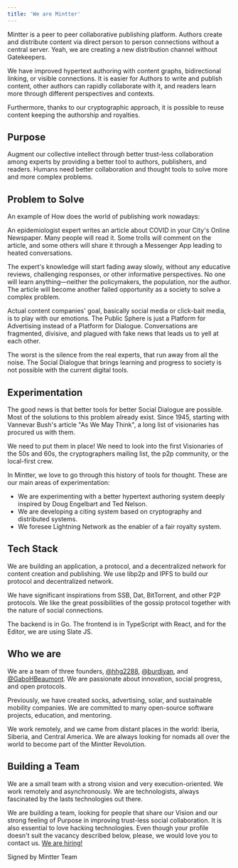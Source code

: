 ```yaml
---
title: 'We are Mintter'
---
```

Mintter is a peer to peer collaborative publishing platform. Authors create and distribute content via direct person to person connections without a central server. Yeah, we are creating a new distribution channel without Gatekeepers.

We have improved hypertext authoring with content graphs, bidirectional linking, or visible connections. It is easier for Authors to write and publish content, other authors can rapidly collaborate with it, and readers learn more through different perspectives and contexts.

Furthermore, thanks to our cryptographic approach, it is possible to reuse content keeping the authorship and royalties.

## Purpose

Augment our collective intellect through better trust-less collaboration among experts by providing a better tool to authors, publishers, and readers. Humans need better collaboration and thought tools to solve more and more complex problems.

## Problem to Solve

An example of How does the world of publishing work nowadays:

An epidemiologist expert writes an article about COVID in your City's Online Newspaper. Many people will read it. Some trolls will comment on the article, and some others will share it through a Messenger App leading to heated conversations.

The expert's knowledge will start fading away slowly, without any educative reviews, challenging responses, or other informative perspectives. No one will learn anything—neither the policymakers, the population, nor the author. The article will become another failed opportunity as a society to solve a complex problem.

Actual content companies' goal, basically social media or click-bait media, is to play with our emotions. The Public Sphere is just a Platform for Advertising instead of a Platform for Dialogue. Conversations are fragmented, divisive, and plagued with fake news that leads us to yell at each other.

The worst is the silence from the real experts, that run away from all the noise. The Social Dialogue that brings learning and progress to society is not possible with the current digital tools.

## Experimentation

The good news is that better tools for better Social Dialogue are possible. Most of the solutions to this problem already exist. Since 1945, starting with Vannevar Bush's article "As We May Think", a long list of visionaries has procured us with them.

We need to put them in place! We need to look into the first Visionaries of the 50s and 60s, the cryptographers mailing list, the p2p community, or the local-first crew.

In Mintter, we love to go through this history of tools for thought. These are our main areas of experimentation:

- We are experimenting with a better hypertext authoring system deeply inspired by Doug Engelbart and Ted Nelson.
- We are developing a citing system based on cryptography and distributed systems.
- We foresee Lightning Network as the enabler of a fair royalty system.

## Tech Stack

We are building an application, a protocol, and a decentralized network for content creation and publishing. We use libp2p and IPFS to build our protocol and decentralized network. 

We have significant inspirations from SSB, Dat, BitTorrent, and other P2P protocols. We like the great possibilities of the gossip protocol together with the nature of social connections.

The backend is in Go. The frontend is in TypeScript with React, and for the Editor, we are using Slate JS.

## Who we are
We are a team of three founders, [@hhg2288](), [@burdiyan](), and [@GaboHBeaumont](). We are passionate about innovation, social progress, and open protocols.

Previously, we have created socks, advertising, solar, and sustainable mobility companies. We are committed to many open-source software projects, education, and mentoring.

We work remotely, and we came from distant places in the world: Iberia, Siberia, and Central America. We are always looking for nomads all over the world to become part of the Mintter Revolution. 

## Building a Team
We are a small team with a strong vision and very execution-oriented. We work remotely and asynchronously. We are technologists, always fascinated by the lasts technologies out there.

We are building a team, looking for people that share our Vision and our strong feeling of Purpose in improving trust-less social collaboration. It is also essential to love hacking technologies. Even though your profile doesn't suit the vacancy described below, please, we would love you to contact us. [We are hiring!](/hiring)

Signed by Mintter Team